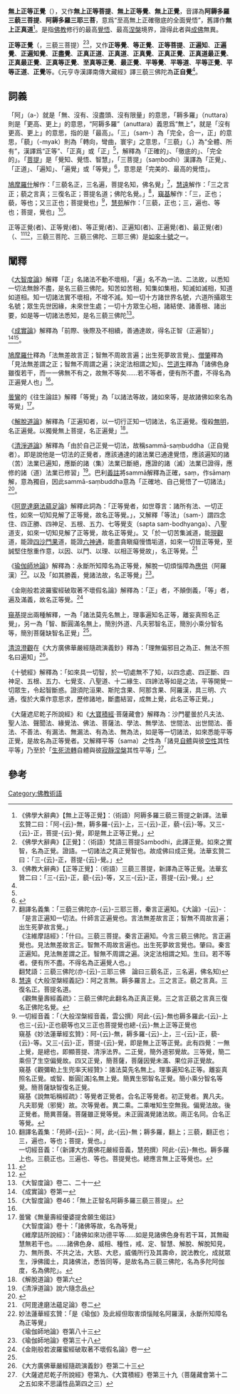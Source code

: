 {{佛教}}
'''無上正等正覺'''（{{lang-sa|अनुत्तर सम्यक् सम्बोधि|anuttara-samyak-saṃbodhi}}），又作'''無上正等菩提'''、'''無上正等覺'''、'''無上正覺'''，音譯為'''阿耨多羅三藐三菩提'''、'''阿耨多羅三耶三菩'''，意爲“至高無上正確徹底的全面覺悟”，舊譯作'''無上正真道'''<ref>《佛學大辭典》【無上正等正覺】：（術語）阿耨多羅三藐三菩提之新譯。法華玄贊二曰：「阿-{云}-無，耨多羅-{云}-上，三-{云}-正，藐-{云}-等。又三-{云}-正，菩提-{云}-覺，即是無上正等正覺。」</ref>。是指[[佛教|佛教]]修行的最高[[覺悟|覺悟]]、最高[[涅槃|涅槃]]境界，證得此者與[[成佛|成佛]]無異。

'''正等正覺'''（{{lang-sa|samyaksaṃbodhi}}，三藐三菩提）<ref>《佛學大辭典》【正覺】：（術語）梵語三菩提Sambodhi，此譯正覺。如來之實智，名為正覺。證語。一切諸法之真正覺智也。故成佛曰成正覺。法華玄贊二曰：「三-{云}-正，菩提-{云}-覺。」</ref><ref>《佛教大辭典》【正等正覺】：（術語）三藐三菩提，新譯為正等正覺。法華玄贊二曰：「三-{云}-正，藐-{云}-等，又三-{云}-正，菩提-{云}-覺。」</ref>，又作'''正等覺'''、'''等正覺'''、'''正等菩提'''、'''正遍知'''、'''正遍覺'''、'''正遍知覺'''、'''正盡覺'''、'''正真正道'''、'''正真道'''、'''正真覺'''、'''正真正覺'''、'''正真道最正覺'''、'''正真最正覺'''、'''正真等正覺'''、'''至真等正覺'''、'''最正覺'''、'''平等覺'''、'''平等道'''、'''平等正覺'''、'''平等正道'''、'''正覺'''等。《元亨寺漢譯南傳大藏經》譯三藐三佛陀為'''正自覺'''<ref name="pali"/>。

==詞義==
「阿」（a-）就是「無、沒有、沒盡頭、沒有限量」的意思，「耨多羅」（nuttara）則是「更高、更上」的意思，“阿耨多羅”（anuttara）義思爲“無上”，就是「沒有更高、更上」的意思，指的是「最高」。「三」（sam-）為「完全，合一，正」的意思，「藐」（-myak）則為「轉向，彎曲，寰宇」之意思，「三藐」（{{lang-sa|[[wiktionary:सम्यक्|samyak]]}}，{{lang-pi|Sammā}}）為“全體、所有”，漢譯爲“正等”、「正真」或「正」<ref name="梵漢對勘"/>，解釋為「正確的」、「徹底的」、「完全的」。「[[菩提|菩提]]」是「覺知、覺悟、智慧」，「三菩提」（saṃbodhi）漢譯為「正覺」、「正道」、「遍知」、「遍覺」或「等覺」<ref name="梵漢對勘">{{cite web |title=《法華經》對勘材料 |url=http://ckc.eduhk.hk:8080/lotus/view/1-42-3-2}}</ref>，意思是「完美的、最高的覺悟」。

[[鳩摩羅什|鳩摩羅什]]解作：「三藐名正，三名遍，菩提名知，佛名覺」<ref name="羅什">翻譯名義集：「三藐三佛陀亦-{云}-三耶三菩，秦言正遍知。《大論》-{云}-：「是言正遍知一切法。什師言正遍覺也。言法無差故言正；智無不周故言遍；出生死夢故言覺。」<br/>《注維摩詰經》：「什曰。三藐三菩提。秦言正遍知。今言三藐三佛陀。言正遍覺也。見法無差故言正。智無不周故言遍也。出生死夢故言覺也。肇曰。秦言正遍知。見法無差謂之正。智無不周謂之遍。決定法相謂之知。生曰。若不等者。便有所不盡。不得名為正遍覺人也。」<br/>翻梵語：三藐三佛陀(亦-{云}-三耶三佛　論曰三藐名正，三名遍，佛名知)</ref>，[[慧遠_(隋朝)|慧遠]]解作：「三之言正；藐之言真；三復名正；菩提名道；佛陀名覺。」<ref>[[慧遠_(隋朝)|慧遠]]《大般涅槃經義記》：阿之言無。耨多羅言上。三之言正。藐之言真。三復名正。菩提名道。<br/>《觀無量壽經義疏》：三藐三佛陀此翻名為正真正覺。三之言正藐之言真三復名正佛陀名覺。</ref>，[[窺基|窺基]]解作：「三，正也；藐，等也；又三正也；菩提覺也」<ref name="窺基">一切經音義：「（大般涅槃經音義，雲公撰）阿此-{云}-無也耨多羅此-{云}-上也三-{云}-正也藐等也又三正也菩提覺也總-{云}-無上正等正覺也<br/>
窺基《妙法蓮華經玄贊》：阿-{云}-無，耨多羅-{云}-上，三-{云}-正，藐-{云}-等。又三-{云}-正，菩提-{云}-覺，即是無上正等正覺。此有四覺：一無上覺，是總也，即顯菩提、清淨法界。二正覺，簡外道邪覺故。三等覺，簡二乘但了生空偏覺故。四又正覺，簡菩薩，菩薩因覺未滿、果位非正覺故。<br/>
窺基《觀彌勒上生兜率天經贊》：諸法莫先名無上。理事遍知名正等。離妄真照名正覺。或智、斷圓[滿]名無上覺。簡異生邪智名正覺。簡小乘分智名等覺。簡菩薩缺智復名正覺。<br/>
窺基《說無垢稱經疏》：等覺者正覺者。合名正等覺者。初正覺者。異凡夫。凡夫耶覺（邪覺）故。次等覺者。異二乘。二乘唯知生空無我。偏覺法故。後正覺者。簡異菩薩。菩薩雖正覺等覺。未正圓滿覺諸法故。兩正名同。合名正等覺。</ref>，[[慧苑|慧苑]]解作：「三藐，正也；三，遍也、等也；菩提，覺也」<ref>翻譯名義集：「苑師-{云}-：阿，此-{云}-無；耨多羅，翻上；三藐，翻正也；三，遍也，等也；菩提，覺也。」<br/>一切經音義：「（新譯大方廣佛花嚴經音義，慧苑撰）阿此-{云}-無也。耨多羅上也。三藐正也。三遍也、等也。菩提覺也。總應言無上正等覺也。</ref>。

正等正覺(者)、正等覺(者)、等正覺(者)、正遍知(者)、正遍覺(者)、最正覺(者)（{{lang-sa|samyak-saṃbuddha}}、{{lang-pi|sammā-saṃbuddha}}<ref>{{cite web |title=北傳:雜阿含402經 南傳:相應部56相應23經 |url=http://agama.buddhason.org/SA/SA0402.htm}}</ref><ref>{{cite web |title=相應部22相應58經 |url=http://agama.buddhason.org/SN/SN0576.htm}}</ref>，三藐三菩陀、三藐三佛陀、三耶三佛）是[[如來十號|如來十號]]之一。

==闡釋==
《[[大智度論|大智度論]]》解釋「正」名諸法不動不壞相，「遍」名不為一法、二法故，以悉知一切法無餘不盡，是名三藐三佛陀。知苦如苦相，知集如集相，知滅如滅相，知道如道相。知一切諸法實不壞相，不增不減。知一切十方諸世界名號，六道所攝眾生名號；眾生先世因緣，未來世生處；一切十方眾生心相，諸結使、諸善根、諸出要，如是等一切諸法悉知，是名三藐三佛陀<ref>《大智度論》卷二、二十一</ref>。

《[[成實論|成實論]]》解釋為「前際、後際及不相續，善通達故，得名正智（正遍智）」<ref>《成實論》卷第一 </ref><ref>《大智度論》卷46：「無上正智名阿耨多羅三藐三菩提」。</ref>。

[[鳩摩羅什|鳩摩羅什]]釋為「法無差故言正；智無不周故言遍；出生死夢故言覺」、[[僧肇|僧肇]]釋為「見法無差謂之正；智無不周謂之遍；決定法相謂之知」、[[竺道生|竺道生]]釋為「諸佛色身雖復若干，而一一佛無不有之，故無不等矣……若不等者，便有所不盡，不得名為正遍覺人也」<ref name="羅什"/>。

[[曇鸞|曇鸞]]的《往生論註》解釋「等覺」為「以諸法等故，諸如來等，是故諸佛如來名為等覺」<ref>曇鸞《無量壽經優婆提舍願生偈註》<br/>《大智度論》卷十：「諸佛等故，名為等覺」<br/>《維摩詰所說經》：「諸佛如來功德平等……如是見諸佛色身有若干耳，其無礙慧無若干也。……諸佛色身、威相、種性，戒、定、智慧、解脫、解脫知見，力、無所畏、不共之法，大慈、大悲，威儀所行及其壽命，說法教化，成就眾生，淨佛國土，具諸佛法，悉皆同等，是故名為三藐三佛陀，名為多陀阿伽度，名為佛陀」。</ref>。

《[[解脫道論|解脫道論]]》解釋為「正遍知者，以一切行正知一切諸法，名正遍覺。復殺[[無明|無明]]，名正遍覺。以獨覺無上菩提，名正遍覺」<ref>《解脫道論》卷第六</ref>。

《[[清淨道論|清淨道論]]》解釋為「由於自己正覺一切法，故稱sammā-saṃbuddha（正自覺者）。即是說他是一切法的正覺者，應該通達的諸法業已通達覺悟，應該遍知的諸（苦）法業已遍知，應斷的諸（集）法業已斷絕，應證的諸（滅）法業已證得，應修的諸（道）法業已修習」<ref>《清淨道論》說六隨念品 </ref>。巴利[[義註|義註]]將sammā解釋為正確，saṃ，作sāmaṃ解，意為獨自，因此sammā-saṃbuddha意為「正確地、自己覺悟了一切諸法」<ref name="pali">{{cite web |title=sammā-sambuddha |url=https://dictionary.sutta.org/zh_TW/browse/s/samm%C4%81-sambuddha/}}</ref>。

《[[阿毘達磨法蘊足論|阿毘達磨法蘊足論]]》解釋此詞為：「正等覺者，如世尊言：諸所有法、一切正性，如來一切知見解了正等覺，故名正等覺。」，又解釋「等法」（sam-）謂四念住、四正勝、四神足、五根、五力、七等覺支（sapta sam-bodhyanga）、八聖道支，如來一切知見解了正等覺，故名正等覺」。又「於一切苦集滅道，能[[現觀|現觀]]道，能證[[四沙門果|四沙門果]]道，能證[[三明六通|六神通]]，能盡貪瞋癡慢憍垢道，如來一切皆正等覺，至誠堅住慇重作意，以因、以門、以理、以相正等覺故」，名正等覺。<ref>《阿毘達磨法蘊足論》卷二</ref>

《[[瑜伽師地論|瑜伽師地論]]》解釋為：永斷所知障名為正等覺，解脫一切煩惱障為[[應供|應供]]（阿羅漢）<ref>妙法蓮華經玄贊：「是《瑜伽》及此經但取害煩惱賊名阿羅漢，永斷所知障名為正等覺」<br/>《瑜伽師地論》卷第八十三</ref>。以及「如其勝義，覺諸法故，名正等覺」<ref>《瑜伽師地論》卷第三十八</ref>。

《金剛般若波羅蜜經破取著不壞假名論》解釋為：「正」者，不顛倒義，「等」者，遍及滿義，故名正等覺。<ref>《金剛般若波羅蜜經破取著不壞假名論》卷一</ref>

[[窺基|窺基]]提出兩種解釋，一為「諸法莫先名無上，理事遍知名正等，離妄真照名正覺」，另一為「智、斷圓滿名無上，簡別外道、凡夫邪智名正，簡別小乘分智名等，簡別菩薩缺智名正覺」<ref name="窺基"/>。

[[清涼澄觀|清涼澄觀]]在《大方廣佛華嚴經隨疏演義鈔》釋為：「理無偏邪目之為正、無法不照名曰遍知」<ref>《大方廣佛華嚴經隨疏演義鈔》卷第二十三</ref>。

《十號經》解釋為：「如來具一切智，於一切處無不了知，以四念處、四正斷、四神足、五根、五力、七覺支、八聖道、十二緣生、四諦法等如是之法，平等開覺一切眾生，令起智斷惑。證須陀洹果、斯陀含果、阿那含果、阿羅漢，具三明、六通，復於大乘作意思求，歷修諸地，斷盡結習，成無上覺，此名正等正覺。」

《大薩遮尼乾子所說經》和《[[大寶積經|大寶積經]]·菩薩藏會》解釋為：沙門瞿曇於凡夫法、聖人法、聲聞法、緣覺法、佛法、菩薩法、學法、無學法、世間法、出世間法、善法、不善法、有漏法、無漏法、有為法、無為法，如是等一切諸法，如來悉能平等正覺，是故名為正等覺者。又解釋平等（sama）之性為「諸見[[自性_(佛教)|自體]]與彼[[空_(佛教)|空性]]其性平等」乃至於「[[輪迴|生死流轉]]自體與彼[[涅槃|寂靜涅槃]]其性平等」<ref>《大薩遮尼乾子所說經》卷第九、《大寶積經》卷第三十九（菩薩藏會第十二之五如來不思議性品第四之三）  </ref>。

==參考==
{{reflist|2}}

{{佛教主題}}
[[Category:佛教術語|Category:佛教術語]]